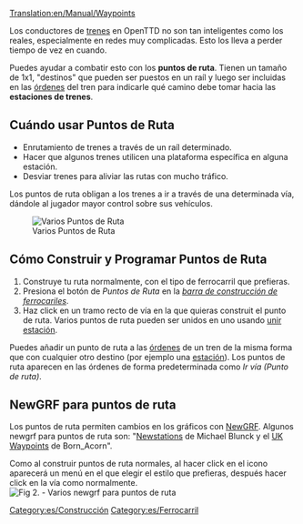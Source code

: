 [[Translation:en/Manual/Waypoints]]

Los conductores de [[es/trenes|trenes]] en OpenTTD no son tan inteligentes como los reales, especialmente en redes muy complicadas.  Esto los lleva a perder tiempo de vez en cuando.  

Puedes ayudar a combatir esto con los '''puntos de ruta'''.  Tienen un tamaño de 1x1, "destinos" que pueden ser puestos en un raíl y luego ser incluidas en las [[es/órdenes|órdenes]] del tren para indicarle qué camino debe tomar hacia las '''estaciones de trenes'''.

==Cuándo usar Puntos de Ruta==

* Enrutamiento de trenes a través de un raíl determinado.
* Hacer que algunos trenes utilicen una plataforma específica en alguna estación.
* Desviar trenes para aliviar las rutas con mucho tráfico.

Los puntos de ruta obligan a los trenes a ir a través de una determinada vía, dándole al jugador mayor control sobre sus vehículos.

[[File:en/Checkpoints.png|center|frame|Varios Puntos de Ruta]]

==Cómo Construir y Programar Puntos de Ruta==

# Construye tu ruta normalmente, con el tipo de ferrocarril que prefieras.
# Presiona el botón de ''Puntos de Ruta'' en la ''[[es/Manual/Construir estaciones de tren#Construir_una_estaci.C3.B3n_de_tren|barra de construcción de ferrocariles]]''.
# Haz click en un tramo recto de vía en la que quieras construit el punto de ruta. Varios puntos de ruta pueden ser unidos en uno usando [[es/Manual/Unión de estaciones no adyacentes|unir estación]].

Puedes añadir un punto de ruta a las [[es/órdenes|órdenes]] de un tren de la misma forma que con cualquier otro destino (por ejemplo una [[es/Manual/Estaciones de tren|estación]]). Los puntos de ruta aparecen en las órdenes de forma predeterminada como ''Ir vía (Punto de ruta)''.

== NewGRF para puntos de ruta ==
Los puntos de ruta permiten cambios en los gráficos con [[es/Manual/NewGRF|NewGRF]]. Algunos newgrf para puntos de ruta son: "[http://grfcrawler.tt-forums.net/details.php?do=details&id=13 Newstations] de Michael Blunck y el [http://grfcrawler.tt-forums.net/details.php?do=details&id=104 UK Waypoints] de Born_Acorn".

Como al construir puntos de ruta normales, al hacer click en el icono aparecerá un menú en el que elegir el estilo que prefieras, después hacer click en la vía como normalmente.
[[File:en/Newgrfwayp.png|center|frame|Fig 2. - Varios newgrf para puntos de ruta]]

[[Category:es/Construcción]]
[[Category:es/Ferrocarril]]